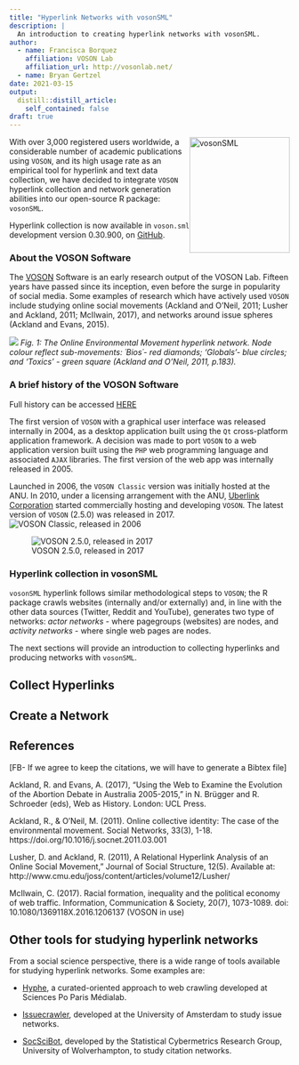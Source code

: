 ```yaml
---
title: "Hyperlink Networks with vosonSML"
description: |
  An introduction to creating hyperlink networks with vosonSML.
author:
  - name: Francisca Borquez
    affiliation: VOSON Lab
    affiliation_url: http://vosonlab.net/
  - name: Bryan Gertzel
date: 2021-03-15
output:
  distill::distill_article:
    self_contained: false
draft: true
---
```


![vosonSML](vsml_logo.png){ style='float:right;width:180px !important;height:208px !important;' }With over 3,000 registered users worldwide, a considerable number of academic publications using `VOSON`, and its high usage rate as an empirical tool for hyperlink and text data collection, we have decided to integrate `VOSON` hyperlink collection and network generation abilities into our open-source R package: `vosonSML`.

Hyperlink collection is now available in `voson.sml` development version 0.30.900, on [GitHub](https://github.com/vosonlab/vosonSML).


### About the VOSON Software

The [VOSON](http://vosonlab.net/VOSON) Software is an early research output of the VOSON Lab. Fifteen years have passed since its inception, even before the surge in popularity of social media. Some examples of research which have actively used  `VOSON` include studying online social movements (Ackland and O’Neil, 2011; Lusher and Ackland, 2011; McIlwain, 2017), and networks around issue spheres (Ackland and Evans, 2015).
 
![](OEM.png)
*Fig. 1: The Online Environmental Movement hyperlink network. Node colour reflect sub-movements: ´Bios´- red diamonds; 'Globals'- blue circles; and 'Toxics' - green square (Ackland and O'Neil, 2011, p.183).* 


### A brief history of the VOSON Software
Full history can be accessed [HERE](https://uberlink.com/voson-turns-10)

The first version of `VOSON` with a graphical user interface was released internally in 2004, as a desktop application built using the `Qt` cross-platform application framework. A decision was made to port `VOSON` to a web application version built using the `PHP` web programming language and associated `AJAX` libraries. The first version of the web app was internally released in 2005. 


Launched in 2006, the `VOSON Classic` version was initially hosted at the ANU. In 2010, under a licensing arrangement with the ANU, [Uberlink Corporation](https://www.uberlink.com/) started commercially hosting and developing `VOSON`. The latest version of `VOSON` (2.5.0) was released in 2017.
![VOSON Classic, released in 2006](voson-classic.png)

![VOSON 2.5.0, released in 2017](VOSON 2.5_0.png)


### Hyperlink collection in vosonSML

`vosonSML` hyperlink follows similar methodological steps to `VOSON`; the R package crawls websites (internally and/or externally) and, in line with the other data sources (Twitter, Reddit and YouTube), generates two type of networks: *actor networks* - where pagegroups (websites) are nodes, and  *activity networks* - where single web pages are nodes.

The next sections will provide an introduction to collecting hyperlinks and producing networks with `vosonSML`.



## Collect Hyperlinks

## Create a Network

## References

[FB- If we agree to keep the citations, we will have to generate a Bibtex file]

Ackland, R. and Evans, A. (2017), "Using the Web to Examine the Evolution of the Abortion Debate in Australia 2005-2015," in N. Brügger and R. Schroeder (eds), Web as History. London: UCL Press.

Ackland, R., & O'Neil, M. (2011). Online collective identity: The case of the environmental movement. Social Networks, 33(3), 1-18. https://doi.org/10.1016/j.socnet.2011.03.001 

Lusher, D. and Ackland, R. (2011), A Relational Hyperlink Analysis of an Online Social Movement," Journal of Social Structure, 12(5). Available at: http://www.cmu.edu/joss/content/articles/volume12/Lusher/

McIlwain, C. (2017). Racial formation, inequality and the political economy of web traffic. Information, Communication & Society, 20(7), 1073-1089. doi: 10.1080/1369118X.2016.1206137 (VOSON in use)




## Other tools for studying hyperlink networks
From a social science perspective, there is a wide range of tools available for studying hyperlink networks. Some examples are:

* [Hyphe](https://hyphe.medialab.sciences-po.fr/), a curated-oriented approach to web crawling developed at Sciences Po Paris Médialab. 

* [Issuecrawler](http://www.govcom.org/Issuecrawler_instructions.htm), developed at the University of Amsterdam to study issue networks.

* [SocSciBot](http://socscibot.wlv.ac.uk/), developed by the Statistical Cybermetrics Research Group, University of Wolverhampton, to study citation networks.


